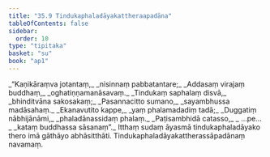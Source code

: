 ```yaml
---
title: "35.9 Tindukaphaladāyakattheraapadāna"
tableOfContents: false
sidebar:
  order: 10
type: "tipitaka"
basket: "su"
book: "ap1"
---
```



<DynamicBreadcrumb />

<Division number="59" book="ap1">

<Paragraph number="3955" type="verses" book="ap1">
_“Kaṇikāraṃva jotantaṃ,_  
_nisinnaṃ pabbatantare;_  
_Addasaṃ virajaṃ buddhaṃ,_  
_oghatiṇṇamanāsavaṃ._  

</Paragraph>

</Division>
<Division number="60" book="ap1">

<Paragraph number="3956" type="verses" book="ap1">
_Tindukaṃ saphalaṃ disvā,_  
_bhinditvāna sakosakaṃ;_  
_Pasannacitto sumano,_  
_sayambhussa madāsahaṃ._  

</Paragraph>

</Division>
<Division number="61" book="ap1">

<Paragraph number="3957" type="verses" book="ap1">
_Ekanavutito kappe,_  
_yaṃ phalamadadiṃ tadā;_  
_Duggatiṃ nābhijānāmi,_  
_phaladānassidaṃ phalaṃ._  

</Paragraph>

</Division>
<Division number="62" book="ap1">

<Paragraph number="3958" type="verses" book="ap1">
_Paṭisambhidā catasso,_  
_ …pe… _  
_kataṃ buddhassa sāsanaṃ”._  

</Paragraph>

<Paragraph number="3959" book="ap1">
Itthaṃ sudaṃ āyasmā tindukaphaladāyako thero imā gāthāyo abhāsitthāti.

</Paragraph>
</Division>

<Paragraph number="3960" type="center" book="ap1">
Tindukaphaladāyakattherassāpadānaṃ navamaṃ.
</Paragraph>
